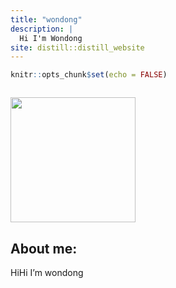 ```yaml
---
title: "wondong"
description: |
  Hi I'm Wondong
site: distill::distill_website
---
```


```r
knitr::opts_chunk$set(echo = FALSE)



```

![](ppp.jpg){width=200}

## About me:
HiHi I'm wondong
